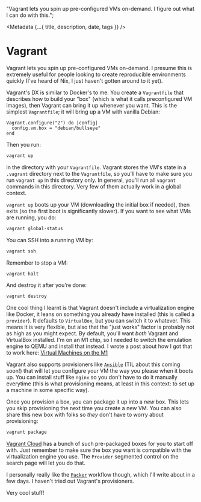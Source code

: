 
  "Vagrant lets you spin up pre-configured VMs on-demand. I figure out what I can do with this.";

<Metadata {...{ title, description, date, tags }} />

# Vagrant

Vagrant lets you spin up pre-configured VMs on-demand. I presume this is extremely
useful for people looking to create reproducible environments quickly (I've heard
of Nix, I just haven't gotten around to it yet).

Vagrant's DX is similar to Docker's to me. You create a `Vagrantfile` that describes
how to build your "box" (which is what it calls preconfigured VM images), then Vagrant
can bring it up whenever you want. This is the simplest `Vagrantfile`; it will bring up
a VM with vanilla Debian:

```vagrant
Vagrant.configure("2") do |config|
  config.vm.box = "debian/bullseye"
end
```

Then you run:

```sh
vagrant up
```

in the directory with your `Vagrantfile`. Vagrant stores the VM's state in a `.vagrant`
directory next to the `Vagrantfile`, so you'll have to make sure you run `vagrant up`
in this directory only. In general, you'll run all `vagrant` commands in this directory.
Very few of them actually work in a global context.

`vagrant up` boots up your VM (downloading the initial box if needed), then exits
(so the first boot is significantly slower). If you want to see what VMs are running,
you do:

```sh
vagrant global-status
```

You can SSH into a running VM by:

```sh
vagrant ssh
```

Remember to stop a VM:

```sh
vagrant halt
```

And destroy it after you're done:

```sh
vagrant destroy
```

One cool thing I learnt is that Vagrant doesn't include a virtualization engine like Docker,
it leans on something you already have installed (this is called a `provider`).
It defaults to `VirtualBox`, but you can switch it to whatever. This means it is
very flexible, but also that the "just works" factor is probably not as high as you
might expect. By default, you'll want _both_ Vagrant and VirtualBox installed. I'm
on an M1 chip, so I needed to switch the emulation engine to QEMU and install that
instead. I wrote a post about how I got that to work here: [Virtual Machines on the M1](/p/m1-vms)

Vagrant also supports provisioners like [`Ansible`](https://www.ansible.com/) (TIL
about this coming soon!) that will let you configure your VM the way you please when
it boots up. You can install stuff like `nginx` so you don't have to do it manually
everytime (this is what provisioning means, at least in this context: to set up a
machine in some specific way).

Once you provision a box, you can package it up into a _new_ box. This lets you skip
provisioning the next time you create a new VM. You can also share this new box with
folks so _they_ don't have to worry about provisioning:

```sh
vagrant package
```

[Vagrant Cloud](https://app.vagrantup.com/boxes/search) has a bunch of such pre-packaged
boxes for you to start off with. Just remember to make sure the box you want is compatible
with the virtualization engine you use. The `Provider` segmented control on the search
page will let you do that.

I personally really like the [`Packer`](https://packer.io) workflow though, which
I'll write about in a few days. I haven't tried out Vagrant's provisioners.

Very cool stuff!
